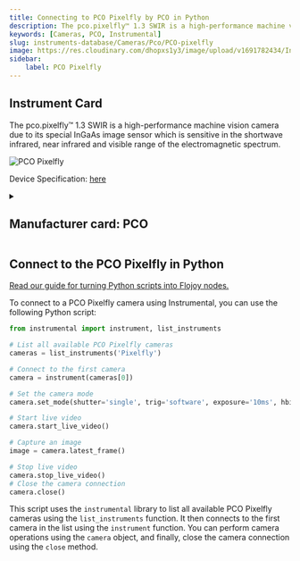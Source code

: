 ```yaml
---
title: Connecting to PCO Pixelfly by PCO in Python
description: The pco.pixelfly™ 1.3 SWIR is a high-performance machine vision camera due to its special InGaAs image sensor which is sensitive in the shortwave infrared, near infrared and visible range of the electromagnetic spectrum.
keywords: [Cameras, PCO, Instrumental] 
slug: instruments-database/Cameras/Pco/PCO-pixelfly 
image: https://res.cloudinary.com/dhopxs1y3/image/upload/v1691782434/Instruments/Cameras/PCO-Pixelfly/PCO-Pixelfly.jpg
sidebar:
    label: PCO Pixelfly 
---
```



## Instrument Card

The pco.pixelfly™ 1.3 SWIR is a high-performance machine vision camera due to its special InGaAs image sensor which is sensitive in the shortwave infrared, near infrared and visible range of the electromagnetic spectrum.


![PCO Pixelfly](https://res.cloudinary.com/dhopxs1y3/image/upload/v1691782434/Instruments/Cameras/PCO-Pixelfly/PCO-Pixelfly.jpg)

Device Specification: [here](https://www.pco.de/fileadmin/user_upload/pco-product_sheets/FL_PCOPIXELFLY13SWIR_V101.pdf)

<details style={{ marginTop: "15px"}}>
<summary><h2 style={{display:'inline'}}>Manufacturer card: PCO</h2></summary>

![PCO](https://res.cloudinary.com/dhopxs1y3/image/upload/v1692806161/Instruments/Vendor%20Logos/PCO.png)

**PCO** is one of the leading manufacturers of scientific **cameras**: sCMOS & Highspeed **camera** systems, developed and produced in Kelheim Bavaria Germany.

- Headquarters: Germany
- Yearly Revenue (millions, USD): 7
- Vendor Website: [here](https://www.pco-tech.com)

</details>


<FeaturedInstrumentVideo category="CAMERAS" />

## Connect to the PCO Pixelfly in Python

[Read our guide for turning Python scripts into Flojoy nodes.](https://docs.flojoy.ai/contribution/blocks/custom-flojoy-block/)



<Tabs>
<TabItem value="Flojoy" label="Flojoy" className="flojoy-instrument-tabs">

<SectionsCard category="CAMERAS" manufacturer="PCO"></SectionsCard>

</TabItem>
<TabItem value="Instrumental" label="Instrumental">

To connect to a PCO Pixelfly camera using Instrumental, you can use the following Python script:

```python
from instrumental import instrument, list_instruments

# List all available PCO Pixelfly cameras
cameras = list_instruments('Pixelfly')

# Connect to the first camera
camera = instrument(cameras[0])

# Set the camera mode
camera.set_mode(shutter='single', trig='software', exposure='10ms', hbin=1, vbin=1, gain='low', depth=12)

# Start live video
camera.start_live_video()

# Capture an image
image = camera.latest_frame()

# Stop live video
camera.stop_live_video()
# Close the camera connection
camera.close()
```

This script uses the `instrumental` library to list all available PCO Pixelfly cameras using the `list_instruments` function. It then connects to the first camera in the list using the `instrument` function. You can perform camera operations using the `camera` object, and finally, close the camera connection using the `close` method.

</TabItem>
</Tabs>